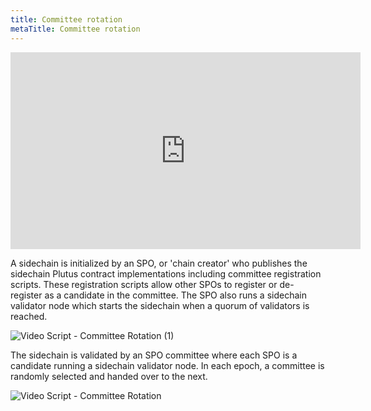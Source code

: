 ```yaml
---
title: Committee rotation
metaTitle: Committee rotation
---
```


<iframe width="560" height="315" src="https://www.youtube.com/embed/kIiiVT1M2fo" title="YouTube video player" frameborder="0" allow="accelerometer; autoplay; clipboard-write; encrypted-media; gyroscope; picture-in-picture" allowfullscreen></iframe>

A sidechain is initialized by an SPO, or 'chain creator' who publishes the sidechain Plutus contract implementations including committee registration scripts. These registration scripts allow other SPOs to register or de-register as a candidate in the committee. The SPO also runs a sidechain validator node which starts the sidechain when a quorum of validators is reached.

![Video Script - Committee Rotation (1)](https://user-images.githubusercontent.com/10556209/208516415-b1a36189-c411-4145-b3dd-742c99d85586.png)

The sidechain is validated by an SPO committee where each SPO is a candidate running a sidechain validator node. In each epoch, a committee is randomly selected and handed over to the next. 

![Video Script - Committee Rotation](https://user-images.githubusercontent.com/10556209/208516422-3d8bbbd6-7f7e-4f2a-9d50-1a5c2e57e6ae.png)
